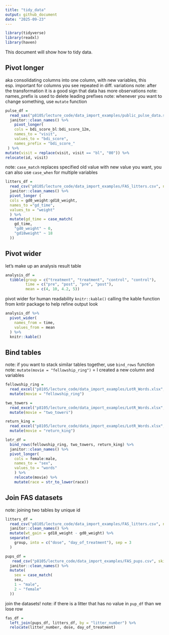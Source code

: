 ```yaml
---
title: "tidy_data"
output: github_document
date: "2025-09-23"
---
```


```r
library(tidyverse)
library(readxl)
library(haven)
```


This document will show how to tidy data.


## Pivot longer
aka consolidating columns into one column, with new variables, this esp. important for columns you see repeated in diff. variations
note: after the transformation it is a good sign that data has more observations
note: names_prefix is used to delete leading prefixes
note: whenever you want to change something, use `mutate` function
```r
pulse_df = 
  read_sas("p8105/lecture_code/data_import_examples/public_pulse_data.sas7bdat") %>% 
  janitor::clean_names() %>% 
    pivot_longer(
    cols = bdi_score_bl:bdi_score_12m,
    names_to = "visit",
    values_to = "bdi_score",
    names_prefix = "bdi_score_"
 ) %>% 
mutate(visit = replace(visit, visit == "bl", "00")) %>% 
relocate(id, visit)
```

note: `case_match` replaces specified old value with new value you want, you can also use `case_when` for multiple variables
```r
litters_df = 
  read_csv("p8105/lecture_code/data_import_examples/FAS_litters.csv", na = c("NA", ".", "")) %>% 
  janitor::clean_names() %>% 
  pivot_longer (
  cols = gd0_weight:gd18_weight,
  names_to ="gd_time",
  values_to = "weight"
  ) %>% 
  mutate(gd_time = case_match(
    gd_time, 
    "gd0_weight" ~ 0,
    "gd18weight" ~ 18
  ))
```

## Pivot wider

let's make up an analysis result table

```r
analysis_df = 
  tibble(group = c("treatment", "treatment", "control", "control"),
         time = c("pre", "post", "pre", "post"),
         mean = c(4, 10, 4.2, 5))
```

pivot wider for human readability
`knitr::kable()` calling the kable function from kntir package to help refine output look
```r
analysis_df %>% 
  pivot_wider(
    names_from = time,
    values_from = mean
  ) %>% 
  knitr::kable()
```


## Bind tables
note: if you want to stack similar tables together, use `bind_rows` function
note: `mutate(movie = "fellowship_ring")` = I created a new column and variables
```r
fellowship_ring = 
  read_excel("p8105/lecture_code/data_import_examples/LotR_Words.xlsx", range = "B3:D6") %>% 
  mutate(movie = "fellowship_ring")

two_towers = 
  read_excel("p8105/lecture_code/data_import_examples/LotR_Words.xlsx", range = "F3:H6") %>% 
  mutate(movie = "two_towers")

return_king = 
  read_excel("p8105/lecture_code/data_import_examples/LotR_Words.xlsx", range = "J3:L6") %>% 
  mutate(movie = "return_king")

lotr_df = 
  bind_rows(fellowship_ring, two_towers, return_king) %>% 
  janitor::clean_names() %>% 
  pivot_longer(
    cols = female:male,
    names_to = "sex",
    values_to = "words" 
    ) %>% 
    relocate(movie) %>% 
    mutate(race = str_to_lower(race))
```

## Join FAS datasets
note: joining two tables by unique id
```r
litters_df = 
  read_csv("p8105/lecture_code/data_import_examples/FAS_litters.csv", na = c("NA", ".", "")) %>%
  janitor::clean_names() %>% 
  mutate(wt_gain = gd18_weight - gd0_weight) %>% 
  separate(
    group, into = c("dose", "day_of_treatment"), sep = 3
  )
```

```r
pups_df = 
   read_csv("p8105/lecture_code/data_import_examples/FAS_pups.csv", skip = 3, na = c("NA", ".", "")) %>%
  janitor::clean_names() %>% 
  mutate(
    sex = case_match(
    sex,
    1 ~ "male",
    2 ~ "female"
  ))
```

join the datasets!
note: if there is a litter that has no value in `pup_df` than we lose row
```r
fas_df = 
  left_join(pups_df, litters_df, by = "litter_number") %>% 
  relocate(litter_number, dose, day_of_treatment)
```


